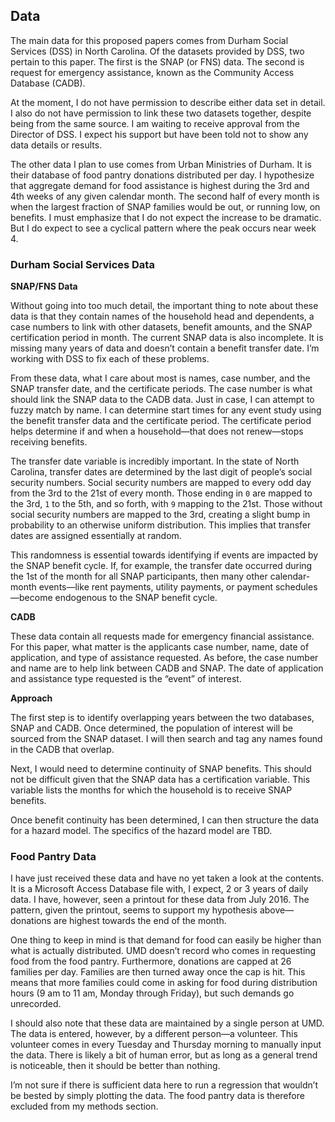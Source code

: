 ## Data {- #data-3}

The main data for this proposed papers comes from Durham Social Services (DSS) in North Carolina. Of the datasets provided by DSS, two pertain to this paper. The first is the SNAP (or FNS) data. The second is request for emergency assistance, known as the Community Access Database (CADB).

At the moment, I do not have permission to describe either data set in detail. I also do not have permission to link these two datasets together, despite being from the same source. I am waiting to receive approval from the Director of DSS. I expect his support but have been told not to show any data details or results.

The other data I plan to use comes from Urban Ministries of Durham. It is their database of food pantry donations distributed per day. I hypothesize that aggregate demand for food assistance is highest during the 3rd and 4th weeks of any given calendar month. The second half of every month is when the largest fraction of SNAP families would be out, or running low, on benefits. I must emphasize that I do not expect the increase to be dramatic. But I do expect to see a cyclical pattern where the peak occurs near week 4.

### Durham Social Services Data {-}

**SNAP/FNS Data**

Without going into too much detail, the important thing to note about these data is that they contain names of the household head and dependents, a case numbers to link with other datasets, benefit amounts, and the SNAP certification period in month. The current SNAP data is also incomplete. It is missing many years of data and doesn't contain a benefit transfer date. I'm working with DSS to fix each of these problems.

From these data, what I care about most is names, case number, and the SNAP transfer date, and the certificate periods. The case number is what should link the SNAP data to the CADB data. Just in case, I can attempt to fuzzy match by name. I can determine start times for any event study using the benefit transfer data and the certificate period. The certificate period helps determine if and when a household---that does not renew---stops receiving benefits.

The transfer date variable is incredibly important. In the state of North Carolina, transfer dates are determined by the last digit of people's social security numbers. Social security numbers are mapped to every odd day from the 3rd to the 21st of every month. Those ending in `0` are mapped to the 3rd, `1` to the 5th, and so forth, with `9` mapping to the 21st. Those without social security numbers are mapped to the 3rd, creating a slight bump in probability to an otherwise uniform distribution. This implies that transfer dates are assigned essentially at random.

This randomness is essential towards identifying if events are impacted by the SNAP benefit cycle. If, for example, the transfer date occurred during the 1st of the month for all SNAP participants, then many other calendar-month events---like rent payments, utility payments, or payment schedules---become endogenous to the SNAP benefit cycle. 


**CADB**

These data contain all requests made for emergency financial assistance. For this paper, what matter is the applicants case number, name, date of application, and type of assistance requested. As before, the case number and name are to help link between CADB and SNAP. The date of application and assistance type requested is the "event" of interest.

**Approach**

The first step is to identify overlapping years between the two databases, SNAP and CADB. Once determined, the population of interest will be sourced from the SNAP dataset. I will then search and tag any names found in the CADB that overlap. 

Next, I would need to determine continuity of SNAP benefits. This should not be difficult given that the SNAP data has a certification variable. This variable lists the months for which the household is to receive SNAP benefits. 

Once benefit continuity has been determined, I can then structure the data for a hazard model. The specifics of the hazard model are TBD.

### Food Pantry Data {-}

I have just received these data and have no yet taken a look at the contents. It is a Microsoft Access Database file with, I expect, 2 or 3 years of daily data. I have, however, seen a printout for these data from July 2016. The pattern, given the printout, seems to support my hypothesis above---donations are highest towards the end of the month.

One thing to keep in mind is that demand for food can easily be higher than what is actually distributed. UMD doesn't record who comes in requesting food from the food pantry. Furthermore, donations are capped at 26 families per day. Families are then turned away once the cap is hit. This means that more families could come in asking for food during distribution hours (9 am to 11 am, Monday through Friday), but such demands go unrecorded.

I should also note that these data are maintained by a single person at UMD. The data is entered, however, by a different person---a volunteer. This volunteer comes in every Tuesday and Thursday morning to manually input the data. There is likely a bit of human error, but as long as a general trend is noticeable, then it should be better than nothing.

I'm not sure if there is sufficient data here to run a regression that wouldn't be bested by simply plotting the data. The food pantry data is therefore excluded from my methods section.